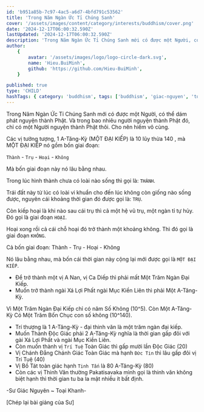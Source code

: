 ```yaml
---
id: 'b951a85b-7c97-4ac5-a6d7-4bfd791c53562'
title: 'Trong Năm Ngàn Ức Tỉ Chúng Sanh'
cover: '/assets/images/content/category/interests/buddhism/cover.png'
date: '2024-12-17T06:00:32.590Z'
lastUpdated: '2024-12-17T06:00:32.590Z'
description: 'Trong Năm Ngàn Ức Tỉ Chúng Sanh mới có được một Người, có thể dám phát nguyện thành Phật'
author:
    {
        avatar: '/assets/images/logo/logo-circle-dark.svg',
        name: 'Hieu.BuiMinh',
        github: 'https://github.com/Hieu-BuiMinh',
    }

published: true
type: 'CHILD'
hashTags: { category: 'buddhism', tags: ['buddhism', 'giac-nguyen', 'toai-khanh'] }
---
```


Trong Năm Ngàn Ức Tỉ Chúng Sanh mới có được một Người, có thể dám phát nguyện thành Phật. Và trong bao nhiêu người nguyện thành Phật đó, chỉ có một Người nguyện thành Phật thôi. Cho nên hiếm vô cùng.

Các vị tưởng tượng, 1 A-Tăng-Kỳ (MỘT ĐẠI KIẾP) là 10 lũy thừa 140 , mà MỘT ĐẠI KIẾP nó gồm bốn giai đoạn:

`Thành` - `Trụ` - `Hoại` - `Không`

Mà bốn giai đoạn này nó lâu bằng nhau.

Trong lúc hình thành chưa có loài nào sống thì gọi là: `THÀNH`.

Trái đất này từ lúc có loài vi khuẩn cho đến lúc không còn giống nào sống được, nguyên cái khoảng thời gian đó được gọi là: `TRỤ`.

Còn kiếp hoại là khi nào sau cái trụ thì cả một hệ vũ trụ, một ngàn tỉ tự hủy. Đó gọi là giai đoạn `HOẠI`.

Hoại xong rồi cả cái chỗ hoại đó trở thành một khoảng không. Thì đó gọi là giai đoạn `KHÔNG`.

Cả bốn giai đoạn: Thành - Trụ - Hoại - Không

Nó lâu bằng nhau, mà bốn cái thời gian này cộng lại mới được gọi là `MỘT ĐẠI KIẾP`.

-   Để trở thành một vị A Nan, vị Ca Diếp thì phải mất Một Trăm Ngàn Đại Kiếp.
-   Muốn trở thành ngài Xá Lợi Phất ngài Mục Kiền Liên thì phải Một A-Tăng-Kỳ.

Vì Một Trăm Ngàn Đại Kiếp chỉ có năm Số Không (10^5). Còn Một A-Tăng-Kỳ Có Một Trăm Bốn Chục con số không (10^140).

-   Trí thượng là 1 A-Tăng-Kỳ - đại thinh văn là một trăm ngàn đại kiếp.
-   Muốn Thành Độc Giác phải 2 A-Tăng-Kỳ nghĩa là thời gian gấp đôi với gài Xá Lợi Phất và ngài Mục Kiền Liên.
-   Còn muốn thành vị `Trí Tuệ` Toàn Giác thì gấp mười lần Độc Giác (20)
-   Vị Chánh Đẳng Chánh Giác Toàn Giác mà hạnh `Đức Tin` thì lâu gấp đôi vị Trí Tuệ (40)
-   Vị Bồ Tát toàn giác hạnh `Tinh Tấn` là 80 A-Tăng-Kỳ (80)
-   Còn các vị Thinh Văn thường Pakatisavaka mình gọi là thinh văn không biệt hạnh thì thời gian tu ba la mật nhiều ít bất định.

-Sư Giác Nguyên ~ Toại Khanh-

[Chép lại bài giảng của Sư]
